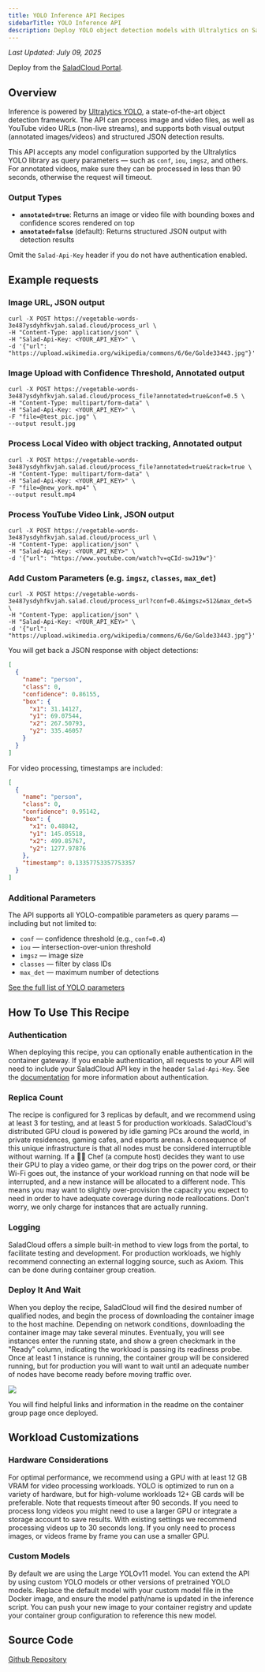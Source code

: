 ```yaml
---
title: YOLO Inference API Recipes
sidebarTitle: YOLO Inference API
description: Deploy YOLO object detection models with Ultralytics on Salad Container Engine.
---
```


_Last Updated: July 09, 2025_

<Tip>Deploy from the [SaladCloud Portal](https://portal.salad.com).</Tip>

## Overview

Inference is powered by [Ultralytics YOLO](https://docs.ultralytics.com), a state-of-the-art object detection framework.
The API can process image and video files, as well as YouTube video URLs (non-live streams), and supports both visual
output (annotated images/videos) and structured JSON detection results.

This API accepts any model configuration supported by the Ultralytics YOLO library as query parameters — such as `conf`,
`iou`, `imgsz`, and others. For annotated videos, make sure they can be processed in less than 90 seconds, otherwise the
request will timeout.

### Output Types

- **`annotated=true`**: Returns an image or video file with bounding boxes and confidence scores rendered on top
- **`annotated=false`** (default): Returns structured JSON output with detection results

<Callout variation="note">Omit the `Salad-Api-Key` header if you do not have authentication enabled.</Callout>

## Example requests

### Image URL, JSON output

```shell
curl -X POST https://vegetable-words-3e487ysdyhfkvjah.salad.cloud/process_url \
-H "Content-Type: application/json" \
-H "Salad-Api-Key: <YOUR_API_KEY>" \
-d '{"url": "https://upload.wikimedia.org/wikipedia/commons/6/6e/Golde33443.jpg"}'
```

### Image Upload with Confidence Threshold, Annotated output

```shell
curl -X POST https://vegetable-words-3e487ysdyhfkvjah.salad.cloud/process_file?annotated=true&conf=0.5 \
-H "Content-Type: multipart/form-data" \
-H "Salad-Api-Key: <YOUR_API_KEY>" \
-F "file=@test_pic.jpg" \
--output result.jpg
```

### Process Local Video with object tracking, Annotated output

```shell
curl -X POST https://vegetable-words-3e487ysdyhfkvjah.salad.cloud/process_file?annotated=true&track=true \
-H "Content-Type: multipart/form-data" \
-H "Salad-Api-Key: <YOUR_API_KEY>" \
-F "file=@new_york.mp4" \
--output result.mp4
```

### Process YouTube Video Link, JSON output

```shell
curl -X POST https://vegetable-words-3e487ysdyhfkvjah.salad.cloud/process_url \
-H "Content-Type: application/json" \
-H "Salad-Api-Key: <YOUR_API_KEY>" \
-d '{"url": "https://www.youtube.com/watch?v=qCId-swJ19w"}'
```

### Add Custom Parameters (e.g. `imgsz`, `classes`, `max_det`)

```shell
curl -X POST https://vegetable-words-3e487ysdyhfkvjah.salad.cloud/process_url?conf=0.4&imgsz=512&max_det=5 \
-H "Content-Type: application/json" \
-H "Salad-Api-Key: <YOUR_API_KEY>" \
-d '{"url": "https://upload.wikimedia.org/wikipedia/commons/6/6e/Golde33443.jpg"}'
```

You will get back a JSON response with object detections:

```json
[
  {
    "name": "person",
    "class": 0,
    "confidence": 0.86155,
    "box": {
      "x1": 31.14127,
      "y1": 69.07544,
      "x2": 267.50793,
      "y2": 335.46057
    }
  }
]
```

For video processing, timestamps are included:

```json
[
  {
    "name": "person",
    "class": 0,
    "confidence": 0.95142,
    "box": {
      "x1": 0.48842,
      "y1": 145.05518,
      "x2": 499.85767,
      "y2": 1277.97876
    },
    "timestamp": 0.13357753357753357
  }
]
```

### Additional Parameters

The API supports all YOLO-compatible parameters as query params — including but not limited to:

- `conf` — confidence threshold (e.g., `conf=0.4`)
- `iou` — intersection-over-union threshold
- `imgsz` — image size
- `classes` — filter by class IDs
- `max_det` — maximum number of detections

[See the full list of YOLO parameters](https://docs.ultralytics.com/modes/predict/#inference-arguments)

## How To Use This Recipe

### Authentication

When deploying this recipe, you can optionally enable authentication in the container gateway. If you enable
authentication, all requests to your API will need to include your SaladCloud API key in the header `Salad-Api-Key`. See
the [documentation](/container-engine/how-to-guides/gateway/sending-requests) for more information about authentication.

### Replica Count

The recipe is configured for 3 replicas by default, and we recommend using at least 3 for testing, and at least 5 for
production workloads. SaladCloud's distributed GPU cloud is powered by idle gaming PCs around the world, in private
residences, gaming cafes, and esports arenas. A consequence of this unique infrastructure is that all nodes must be
considered interruptible without warning. If a 👨‍🍳 Chef (a compute host) decides they want to use their GPU to play a
video game, or their dog trips on the power cord, or their Wi-Fi goes out, the instance of your workload running on that
node will be interrupted, and a new instance will be allocated to a different node. This means you may want to slightly
over-provision the capacity you expect to need in order to have adequate coverage during node reallocations. Don't
worry, we only charge for instances that are actually running.

### Logging

SaladCloud offers a simple built-in method to view logs from the portal, to facilitate testing and development. For
production workloads, we highly recommend connecting an external logging source, such as Axiom. This can be done during
container group creation.

### Deploy It And Wait

When you deploy the recipe, SaladCloud will find the desired number of qualified nodes, and begin the process of
downloading the container image to the host machine. Depending on network conditions, downloading the container image
may take several minutes. Eventually, you will see instances enter the running state, and show a green checkmark in the
"Ready" column, indicating the workload is passing its readiness probe. Once at least 1 instance is running, the
container group will be considered running, but for production you will want to wait until an adequate number of nodes
have become ready before moving traffic over.

![](/container-engine/images/yolo-deploy.png)

You will find helpful links and information in the readme on the container group page once deployed.

## Workload Customizations

### Hardware Considerations

For optimal performance, we recommend using a GPU with at least 12 GB VRAM for video processing workloads. YOLO is
optimized to run on a variety of hardware, but for high-volume workloads 12+ GB cards will be preferable. Note that
requests timeout after 90 seconds. If you need to process long videos you might need to use a larger GPU or integrate a
storage account to save results. With existing settings we recommend processing videos up to 30 seconds long. If you
only need to process images, or videos frame by frame you can use a smaller GPU.

### Custom Models

By default we are using the Large YOLOv11 model. You can extend the API by using custom YOLO models or other versions of
pretrained YOLO models. Replace the default model with your custom model file in the Docker image, and ensure the model
path/name is updated in the inference script. You can push your new image to your container registry and update your
container group configuration to reference this new model.

## Source Code

[<Icon icon="github" size="24" /> Github Repository](https://github.com/SaladTechnologies/salad-recipes/tree/master/recipes/yolo)
